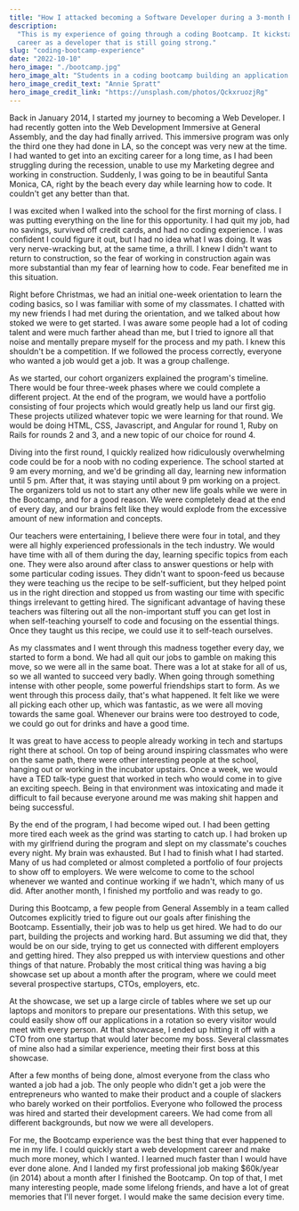 ```yaml
---
title: "How I attacked becoming a Software Developer during a 3-month Bootcamp"
description:
  "This is my experience of going through a coding Bootcamp. It kickstarted my
  career as a developer that is still going strong."
slug: "coding-bootcamp-experience"
date: "2022-10-10"
hero_image: "./bootcamp.jpg"
hero_image_alt: "Students in a coding bootcamp building an application together"
hero_image_credit_text: "Annie Spratt"
hero_image_credit_link: "https://unsplash.com/photos/QckxruozjRg"
---
```


Back in January 2014, I started my journey to becoming a Web Developer. I had
recently gotten into the Web Development Immersive at General Assembly, and the
day had finally arrived. This immersive program was only the third one they had
done in LA, so the concept was very new at the time. I had wanted to get into an
exciting career for a long time, as I had been struggling during the recession,
unable to use my Marketing degree and working in construction. Suddenly, I was
going to be in beautiful Santa Monica, CA, right by the beach every day while
learning how to code. It couldn't get any better than that.

I was excited when I walked into the school for the first morning of class. I
was putting everything on the line for this opportunity. I had quit my job, had
no savings, survived off credit cards, and had no coding experience. I was
confident I could figure it out, but I had no idea what I was doing. It was very
nerve-wracking but, at the same time, a thrill. I knew I didn't want to return
to construction, so the fear of working in construction again was more
substantial than my fear of learning how to code. Fear benefited me in this
situation.

Right before Christmas, we had an initial one-week orientation to learn the
coding basics, so I was familiar with some of my classmates. I chatted with my
new friends I had met during the orientation, and we talked about how stoked we
were to get started. I was aware some people had a lot of coding talent and were
much farther ahead than me, but I tried to ignore all that noise and mentally
prepare myself for the process and my path. I knew this shouldn't be a
competition. If we followed the process correctly, everyone who wanted a job
would get a job. It was a group challenge.

As we started, our cohort organizers explained the program's timeline. There
would be four three-week phases where we could complete a different project. At
the end of the program, we would have a portfolio consisting of four projects
which would greatly help us land our first gig. These projects utilized whatever
topic we were learning for that round. We would be doing HTML, CSS, Javascript,
and Angular for round 1, Ruby on Rails for rounds 2 and 3, and a new topic of
our choice for round 4.

Diving into the first round, I quickly realized how ridiculously overwhelming
code could be for a noob with no coding experience. The school started at 9 am
every morning, and we'd be grinding all day, learning new information until 5
pm. After that, it was staying until about 9 pm working on a project. The
organizers told us not to start any other new life goals while we were in the
Bootcamp, and for a good reason. We were completely dead at the end of every
day, and our brains felt like they would explode from the excessive amount of
new information and concepts.

Our teachers were entertaining, I believe there were four in total, and they
were all highly experienced professionals in the tech industry. We would have
time with all of them during the day, learning specific topics from each one.
They were also around after class to answer questions or help with some
particular coding issues. They didn't want to spoon-feed us because they were
teaching us the recipe to be self-sufficient, but they helped point us in the
right direction and stopped us from wasting our time with specific things
irrelevant to getting hired. The significant advantage of having these teachers
was filtering out all the non-important stuff you can get lost in when
self-teaching yourself to code and focusing on the essential things. Once they
taught us this recipe, we could use it to self-teach ourselves.

As my classmates and I went through this madness together every day, we started
to form a bond. We had all quit our jobs to gamble on making this move, so we
were all in the same boat. There was a lot at stake for all of us, so we all
wanted to succeed very badly. When going through something intense with other
people, some powerful friendships start to form. As we went through this process
daily, that's what happened. It felt like we were all picking each other up,
which was fantastic, as we were all moving towards the same goal. Whenever our
brains were too destroyed to code, we could go out for drinks and have a good
time.

It was great to have access to people already working in tech and startups right
there at school. On top of being around inspiring classmates who were on the
same path, there were other interesting people at the school, hanging out or
working in the incubator upstairs. Once a week, we would have a TED talk-type
guest that worked in tech who would come in to give an exciting speech. Being in
that environment was intoxicating and made it difficult to fail because everyone
around me was making shit happen and being successful.

By the end of the program, I had become wiped out. I had been getting more tired
each week as the grind was starting to catch up. I had broken up with my
girlfriend during the program and slept on my classmate's couches every night.
My brain was exhausted. But I had to finish what I had started. Many of us had
completed or almost completed a portfolio of four projects to show off to
employers. We were welcome to come to the school whenever we wanted and continue
working if we hadn't, which many of us did. After another month, I finished my
portfolio and was ready to go.

During this Bootcamp, a few people from General Assembly in a team called
Outcomes explicitly tried to figure out our goals after finishing the Bootcamp.
Essentially, their job was to help us get hired. We had to do our part, building
the projects and working hard. But assuming we did that, they would be on our
side, trying to get us connected with different employers and getting hired.
They also prepped us with interview questions and other things of that nature.
Probably the most critical thing was having a big showcase set up about a month
after the program, where we could meet several prospective startups, CTOs,
employers, etc.

At the showcase, we set up a large circle of tables where we set up our laptops
and monitors to prepare our presentations. With this setup, we could easily show
off our applications in a rotation so every visitor would meet with every
person. At that showcase, I ended up hitting it off with a CTO from one startup
that would later become my boss. Several classmates of mine also had a similar
experience, meeting their first boss at this showcase.

After a few months of being done, almost everyone from the class who wanted a
job had a job. The only people who didn't get a job were the entrepreneurs who
wanted to make their product and a couple of slackers who barely worked on their
portfolios. Everyone who followed the process was hired and started their
development careers. We had come from all different backgrounds, but now we were
all developers.

For me, the Bootcamp experience was the best thing that ever happened to me in
my life. I could quickly start a web development career and make much more
money, which I wanted. I learned much faster than I would have ever done alone.
And I landed my first professional job making $60k/year (in 2014) about a month
after I finished the Bootcamp. On top of that, I met many interesting people,
made some lifelong friends, and have a lot of great memories that I'll never
forget. I would make the same decision every time.
